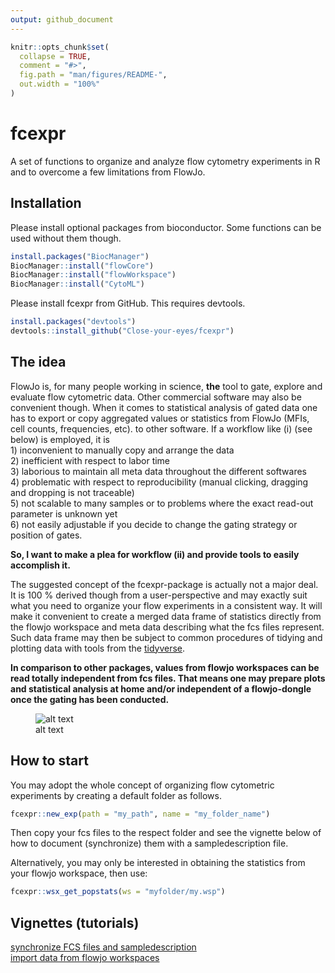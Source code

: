 ```yaml
---
output: github_document
---
```


<!-- README.md is generated from README.Rmd. Please edit that file -->

```r
knitr::opts_chunk$set(
  collapse = TRUE,
  comment = "#>",
  fig.path = "man/figures/README-",
  out.width = "100%"
)
```

# fcexpr

<!-- badges: start -->
<!-- badges: end -->

A set of functions to organize and analyze flow cytometry experiments in R and to overcome a few limitations from FlowJo.

## Installation

Please install optional packages from bioconductor. Some functions can be used without them though.

``` r
install.packages("BiocManager")
BiocManager::install("flowCore")
BiocManager::install("flowWorkspace")
BiocManager::install("CytoML")
```

Please install fcexpr from GitHub. This requires devtools.

``` r
install.packages("devtools")
devtools::install_github("Close-your-eyes/fcexpr")
```

## The idea
FlowJo is, for many people working in science, **the** tool to gate, explore and evaluate flow cytometric data. Other commercial software may also be convenient though.
When it comes to statistical analysis of gated data one has to export or copy aggregated values or statistics from FlowJo (MFIs, cell counts, frequencies, etc).
to other software. If a workflow like (i) (see below) is employed, it is  
1) inconvenient to manually copy and arrange the data  
2) inefficient with respect to labor time  
3) laborious to maintain all meta data throughout the different softwares  
4) problematic with respect to reproducibility (manual clicking, dragging and dropping is not traceable)  
5) not scalable to many samples or to problems where the exact read-out parameter is unknown yet  
6) not easily adjustable if you decide to change the gating strategy or position of gates.  
  
**So, I want to make a plea for workflow (ii) and provide tools to easily accomplish it.**  
  
The suggested concept of the fcexpr-package is actually not a major deal. It is 100 % derived though from a user-perspective and may exactly suit what you need to organize your flow experiments in a consistent way.
It will make it convenient to create a merged data frame of statistics directly from the flowjo workspace and meta data describing what the fcs files represent. Such data frame may then be subject to common procedures
of tidying and plotting data with tools from the [tidyverse](https://www.tidyverse.org).

**In comparison to other packages, values from flowjo workspaces can be read totally independent from fcs files. That means one may prepare plots and statistical analysis at home and/or independent of a flowjo-dongle once the gating has been conducted.**

![alt text](inst/extdata/workflows.png)

## How to start

You may adopt the whole concept of organizing flow cytometric experiments by creating a default folder as follows.
``` r
fcexpr::new_exp(path = "my_path", name = "my_folder_name")
```
Then copy your fcs files to the respect folder and see the vignette below of how to document (synchronize) them with a sampledescription file.

Alternatively, you may only be interested in obtaining the statistics from your flowjo workspace, then use:
``` r
fcexpr::wsx_get_popstats(ws = "myfolder/my.wsp")
```

## Vignettes (tutorials)
[synchronize FCS files and sampledescription](https://close-your-eyes.github.io/fcexpr/articles/synchronizing_FCS_files_with_an_xlsx_file.html)  
[import data from flowjo workspaces](https://close-your-eyes.github.io/fcexpr/articles/import_data_from_fj_workspaces.html)






